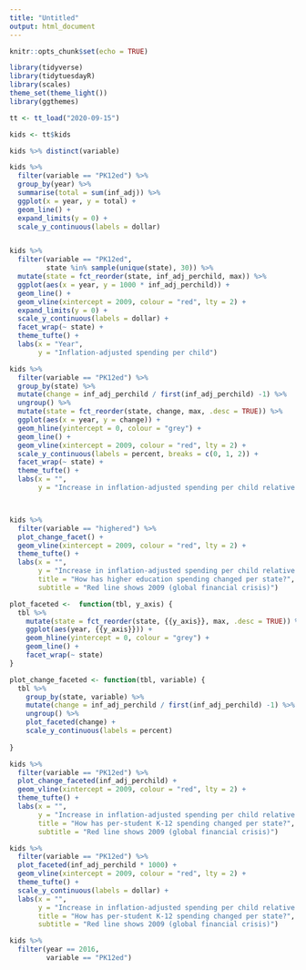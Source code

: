 ```yaml
---
title: "Untitled"
output: html_document
---
```


```r
knitr::opts_chunk$set(echo = TRUE)

library(tidyverse)
library(tidytuesdayR)
library(scales)
theme_set(theme_light())
library(ggthemes)

tt <- tt_load("2020-09-15")

kids <- tt$kids
```

```r
kids %>% distinct(variable)

kids %>% 
  filter(variable == "PK12ed") %>% 
  group_by(year) %>% 
  summarise(total = sum(inf_adj)) %>% 
  ggplot(x = year, y = total) +
  geom_line() + 
  expand_limits(y = 0) + 
  scale_y_continuous(labels = dollar)


kids %>% 
  filter(variable == "PK12ed", 
         state %in% sample(unique(state), 30)) %>% 
  mutate(state = fct_reorder(state, inf_adj_perchild, max)) %>% 
  ggplot(aes(x = year, y = 1000 * inf_adj_perchild)) +
  geom_line() + 
  geom_vline(xintercept = 2009, colour = "red", lty = 2) +
  expand_limits(y = 0) + 
  scale_y_continuous(labels = dollar) + 
  facet_wrap(~ state) + 
  theme_tufte() +
  labs(x = "Year", 
       y = "Inflation-adjusted spending per child")

kids %>% 
  filter(variable == "PK12ed") %>% 
  group_by(state) %>%
  mutate(change = inf_adj_perchild / first(inf_adj_perchild) -1) %>%  
  ungroup() %>% 
  mutate(state = fct_reorder(state, change, max, .desc = TRUE)) %>% 
  ggplot(aes(x = year, y = change)) +
  geom_hline(yintercept = 0, colour = "grey") +
  geom_line() +
  geom_vline(xintercept = 2009, colour = "red", lty = 2) +
  scale_y_continuous(labels = percent, breaks = c(0, 1, 2)) + 
  facet_wrap(~ state) + 
  theme_tufte() +
  labs(x = "", 
       y = "Increase in inflation-adjusted spending per child relative to 1997")



kids %>%  
  filter(variable == "highered") %>% 
  plot_change_facet() +
  geom_vline(xintercept = 2009, colour = "red", lty = 2) + 
  theme_tufte() + 
  labs(x = "", 
       y = "Increase in inflation-adjusted spending per child relative to 1997",
       title = "How has higher education spending changed per state?",
       subtitle = "Red line shows 2009 (global financial crisis)")

plot_faceted <-  function(tbl, y_axis) {
  tbl %>%  
    mutate(state = fct_reorder(state, {{y_axis}}, max, .desc = TRUE)) %>% 
    ggplot(aes(year, {{y_axis}})) +
    geom_hline(yintercept = 0, colour = "grey") + 
    geom_line() + 
    facet_wrap(~ state)
}

plot_change_faceted <- function(tbl, variable) {
  tbl %>%  
    group_by(state, variable) %>%
    mutate(change = inf_adj_perchild / first(inf_adj_perchild) -1) %>%  
    ungroup() %>% 
    plot_faceted(change) + 
    scale_y_continuous(labels = percent)
    
}

kids %>%  
  filter(variable == "PK12ed") %>%  
  plot_change_faceted(inf_adj_perchild) + 
  geom_vline(xintercept = 2009, colour = "red", lty = 2) + 
  theme_tufte() +
  labs(x = "",
       y = "Increase in inflation-adjusted spending per child relative to 1997",
       title = "How has per-student K-12 spending changed per state?", 
       subtitle = "Red line shows 2009 (global financial crisis)") 

kids %>%  
  filter(variable == "PK12ed") %>%  
  plot_faceted(inf_adj_perchild * 1000) + 
  geom_vline(xintercept = 2009, colour = "red", lty = 2) + 
  theme_tufte() +
  scale_y_continuous(labels = dollar) + 
  labs(x = "",
       y = "Increase in inflation-adjusted spending per child relative to 1997",
       title = "How has per-student K-12 spending changed per state?", 
       subtitle = "Red line shows 2009 (global financial crisis)") 

```

```r
kids %>%
  filter(year == 2016,
         variable == "PK12ed")


```

